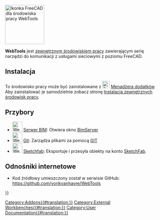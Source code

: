 <languages/>
[[Image:WebTools workbench icon.svg|thumb|128px|Ikonka FreeCAD dla środowiska pracy WebTools]]


'''WebTools''' jest [[External_workbenches/pl|zewnętrznym środowiskiem pracy]] zawierającym serię narzędzi do komunikacji z usługami sieciowymi z poziomu FreeCAD.

<span id="Installation"></span>
==Instalacja==

To środowisko pracy może być zainstalowane z [[Image:Std_AddonMgr.svg|24px]] [[Std_AddonMgr/pl|Menadżera dodatków]]. Aby zainstalować je samodzielnie zobacz stronę [[Installing_more_workbenches/pl|Instalacja zewnętrznych środowisk pracy]].

<span id="Tools"></span>
==Przybory==

* [[Image:WebTools_BimServer.svg|32px]] [[WebTools_BimServer/pl|Serwer BIM]]: Otwiera okno [http://www.bimserver.org BimServer]
* [[Image:WebTools_Git.svg|32px]] [[WebTools_Git/pl|Git]]: Zarządza plikami za pomocą [https://en.wikipedia.org/wiki/Git_%28software%29 GIT]
* [[Image:WebTools_Sketchfab.svg|32px]] [[WebTools_Sketchfab/pl|Sketchfab]]: Eksportuje i przesyła obiekty na konto [http://www.sketchfab.com SketchFab].

<span id="Links"></span>
==Odnośniki internetowe==

*Kod źródłowy umieszczony został w serwisie GitHub: https://github.com/yorikvanhavre/WebTools


{{Userdocnavi{{#translation:}}}}
[[Category:Addons{{#translation:}}]]
[[Category:External Workbenches{{#translation:}}]]
[[Category:User Documentation{{#translation:}}]]
{{clear}}